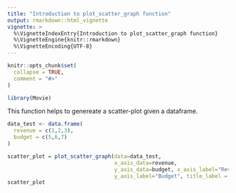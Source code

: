 ```yaml
---
title: "Introduction to plot_scatter_graph function"
output: rmarkdown::html_vignette
vignette: >
  %\VignetteIndexEntry{Introduction to plot_scatter_graph function}
  %\VignetteEngine{knitr::rmarkdown}
  %\VignetteEncoding{UTF-8}
---
```


```r
knitr::opts_chunk$set(
  collapse = TRUE,
  comment = "#>"
)
```

```r
library(Movie)
```
This function helps to genereate a scatter-plot given a dataframe.

```r

data_test <- data.frame(
  revenue = c(1,2,3),
  budget = c(5,6,7)
)

scatter_plot = plot_scatter_graph(data=data_test,
                                  x_axis_data=revenue,
                                  y_axis_data=budget, x_axis_label="Revenue",
                                  y_axis_label="Budget", title_label = "Scatter Plot", text_size=20)
scatter_plot
```
